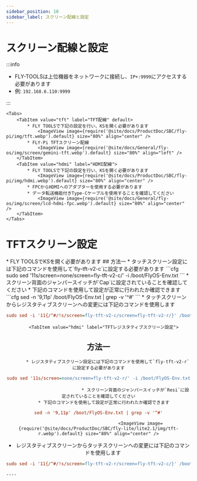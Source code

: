 ```yaml
---
sidebar_position: 10
sidebar_label: スクリーン配線と設定
---
```





# スクリーン配線と設定

:::info

* FLY-TOOLSは上位機器をネットワークに接続し、`IP+:9999`にアクセスする必要があります
* 例: `192.168.6.110:9999`

:::


    <Tabs>
        <TabItem value="tft" label="TFT配線" default>
            * FLY TOOLSで下記の設定を行い、KSを開く必要があります
                <ImageView image={require('@site/docs/ProductDoc/SBC/fly-pi/img/tft.webp').default} size="80%" align="center" />
            * FLY-Pi TFTスクリーン配線
                <ImageView image={require('@site/docs/General/fly-os/img/screen/gemini-tft.webp').default} size="80%" align="left" />
        </TabItem>
        <TabItem value="hdmi" label="HDMI配線">
            * FLY TOOLSで下記の設定を行い、KSを開く必要があります
                <ImageView image={require('@site/docs/ProductDoc/SBC/fly-pi/img/hdmi.webp').default} size="80%" align="center" />               
            * FPCからHDMIへのアダプターを使用する必要があります
            * データ転送機能付きType-Cケーブルを使用することを確認してください
                <ImageView image={require('@site/docs/General/fly-os/img/screen/lcd-hdmi-fpc.webp').default} size="80%" align="center" />
        </TabItem>
    </Tabs>

# TFTスクリーン設定

<Tabs>
    <TabItem value="tft" label="TFTスクリーン" default>
        * FLY TOOLSでKSを開く必要があります
            <ImageView image={require('@site/docs/ProductDoc/SBC/fly-lite/lite2.1/img/ks.webp').default} size="80%" align="center" />
        <Tabs>
    <TabItem value="tft" label="TFTタッチスクリーン設定" default>
## 方法一    
         * タッチスクリーン設定には下記のコマンドを使用して`fly-tft-v2-c`に設定する必要があります
```cfg
sudo sed '11s/screen=none/screen=fly-tft-v2-c/' -i /boot/FlyOS-Env.txt
```
         * スクリーン背面のジャンパースイッチが`Cap`に設定されていることを確認してください
    * 下記のコマンドを使用して設定が正常に行われたか確認できます
```cfg
sed -n '9,11p' /boot/FlyOS-Env.txt | grep -v '^#'
```
        <ImageView image={require('@site/docs/ProductDoc/SBC/fly-lite/lite2.1/img/tft-c.webp').default} size="80%" align="center" />
 * タッチスクリーンからレジスタティブスクリーンへの変更には下記のコマンドを使用します

```cfg
sudo sed -i '11{/^#/!s/screen=fly-tft-v2-c/screen=fly-tft-v2-r/}' /boot/FlyOS-Env.txt
``` 
</TabItem>

        <TabItem value="hdmi" label="TFTレジスタティブスクリーン設定">
## 方法一        
           * レジスタティブスクリーン設定には下記のコマンドを使用して`fly-tft-v2-r`に設定する必要があります
```cfg
sudo sed '11s/screen=none/screen=fly-tft-v2-r/' -i /boot/FlyOS-Env.txt
```
                                * スクリーン背面のジャンパースイッチが`Resi`に設定されていることを確認してください
        * 下記のコマンドを使用して設定が正常に行われたか確認できます
```cfg
sed -n '9,11p' /boot/FlyOS-Env.txt | grep -v '^#'
```
                                    <ImageView image={require('@site/docs/ProductDoc/SBC/fly-lite/lite2.1/img/tft-r.webp').default} size="80%" align="center" />
 * レジスタティブスクリーンからタッチスクリーンへの変更には下記のコマンドを使用します

```cfg
sudo sed -i '11{/^#/!s/screen=fly-tft-v2-r/screen=fly-tft-v2-c/}' /boot/FlyOS-Env.txt
```
</TabItem>
</Tabs>    
</TabItem>
</Tabs>

    ----

